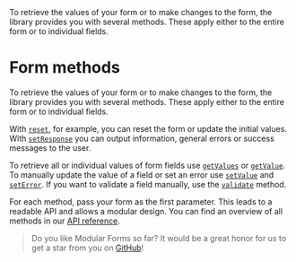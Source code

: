
<Title>Form methods</Title>
<Description>
  To retrieve the values of your form or to make changes to the form, the
  library provides you with several methods. These apply either to the entire
  form or to individual fields.
</Description>

# Form methods

To retrieve the values of your form or to make changes to the form, the library provides you with several methods. These apply either to the entire form or to individual fields.

With <A href="/api/reset">`reset`</A>, for example, you can reset the form or update the initial values. With <A href="/api/setResponse">`setResponse`</A> you can output information, general errors or success messages to the user.

To retrieve all or individual values of form fields use <A href="/api/getValues">`getValues`</A> or <A href="/api/getValue">`getValue`</A>. To manually update the value of a field or set an error use <A href="/api/setValue">`setValue`</A> and <A href="/api/setError">`setError`</A>. If you want to validate a field manually, use the <A href="/api/validate">`validate`</A> method.

For each method, pass your form as the first parameter. This leads to a readable API and allows a modular design. You can find an overview of all methods in our <A href="/api">API reference</A>.

> Do you like Modular Forms so far? It would be a great honor for us to get a star from you on <a href={import.meta.env.VITE_GITHUB_URL} target="_blank" rel="noreferrer">GitHub</a>!
